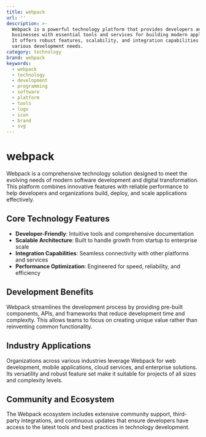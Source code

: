 ```yaml
---
title: webpack
url: ''
description: >-
  Webpack is a powerful technology platform that provides developers and
  businesses with essential tools and services for building modern applications.
  It offers robust features, scalability, and integration capabilities for
  various development needs.
category: technology
brand: webpack
keywords:
  - webpack
  - technology
  - development
  - programming
  - software
  - platform
  - tools
  - logo
  - icon
  - brand
  - svg
---
```


# webpack

Webpack is a comprehensive technology solution designed to meet the evolving needs of modern software development and digital transformation. This platform combines innovative features with reliable performance to help developers and organizations build, deploy, and scale applications effectively.

## Core Technology Features

- **Developer-Friendly**: Intuitive tools and comprehensive documentation
- **Scalable Architecture**: Built to handle growth from startup to enterprise scale
- **Integration Capabilities**: Seamless connectivity with other platforms and services
- **Performance Optimization**: Engineered for speed, reliability, and efficiency

## Development Benefits

Webpack streamlines the development process by providing pre-built components, APIs, and frameworks that reduce development time and complexity. This allows teams to focus on creating unique value rather than reinventing common functionality.

## Industry Applications

Organizations across various industries leverage Webpack for web development, mobile applications, cloud services, and enterprise solutions. Its versatility and robust feature set make it suitable for projects of all sizes and complexity levels.

## Community and Ecosystem

The Webpack ecosystem includes extensive community support, third-party integrations, and continuous updates that ensure developers have access to the latest tools and best practices in technology development.
